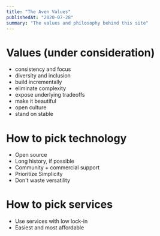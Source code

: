 ```yaml
---
title: "The Aven Values"
publishedAt: "2020-07-28"
summary: "The values and philosophy behind this site"
---
```


# Values (under consideration)

- consistency and focus
- diversity and inclusion
- build incrementally
- eliminate complexity
- expose underlying tradeoffs
- make it beautiful
- open culture
- stand on stable

# How to pick technology

- Open source
- Long history, if possible
- Community + commercial support
- Prioritize Simplicity
- Don't waste versatility

# How to pick services

- Use services with low lock-in
- Easiest and most affordable

<!--- © Eric Vicenti 2020. Licensed under Creative Commons CC BY-NC-SA 4.0 https://creativecommons.org/licenses/by-nc-sa/4.0/ -->
